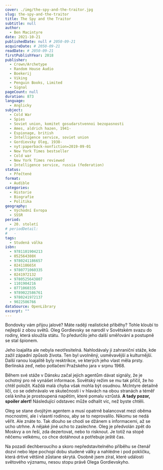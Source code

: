 ```yaml
---
cover: ./img/the-spy-and-the-traitor.jpg
slug: the-spy-and-the-traitor
title: The Spy and the Traitor
subtitle: null
author:
  - Ben Macintyre
date: 2021-10-21
publishedDate: null # 2050-09-21
acquireDate: # 2050-09-21
readDate: # 2050-09-21
firstPublishYear: 2018
publisher:
  - Crown/Archetype
  - Random House Audio
  - Boekerij
  - Viking
  - Penguin Books, Limited
  - Signal
pageCount: null
duration: 873
language:
  - Anglicky
subject:
  - Cold War
  - Spies
  - Soviet union, komitet gosudarstvennoi bezopasnosti
  - Ames, aldrich hazen, 1941-
  - Espionage, british
  - Intelligence service, soviet union
  - Gordievsky Oleg, 1938-
  - nyt:paperback-nonfiction=2019-09-01
  - New York Times bestseller
  - Cold war
  - New York Times reviewed
  - Intelligence service, russia (federation)
status:
  - Přečtené
format:
  - Audible
categories:
  - Historie
  - Biografie
  - Politika
geography:
  - Východní Evropa
  - SSSR
period:
  - 20. století
# periodDetail:
#   -
tags:
  - Studená válka
isbn:
  - 9781101904213
  - 052564380X
  - 9780241186657
  - 024118665X
  - 9780771060335
  - 0241972132
  - 9780525643807
  - 1101904216
  - 0771060335
  - 9789022586761
  - 9780241972137
  - 9022586766
dataSource: OpenLibrary
excerpt: ""
---
```


Bondovky vám přijou jalové? Máte raději realistické příběhy? Tohle kloubí to nejlepší z obou světů. Oleg Gordievsky se narodil v Sovětském svazu do rodiny, která sloužila státu. To předurčilo jeho další směřování a postupně se stal špionem.

Jeho loajalita ale nebyla neotřesitelná. Nahlodávaly ji zahraniční stáže, kde zažil západní způsob života. Ten byl uvolněný, usměvavější a kulturnější. Další ranou loajalitě byly resktrikce, ve kterých jeho vlast měla prsty. Berlínská zeď, nebo potlačení Pražského jara v srpnu 1968.

Během své stáže v Dánsku začal jejich agentům dávat signály, že je ochotný pro ně vynášet informace. Sovětský režim se mu tak příčil, že ho chtěl položit. Každá malá chyba však mohla být osudnou. McIntyre detailně líčí, co se odehrávalo ve skutečnosti i v hlavách na obou stranách a téměř celá kniha je prostoupená napětím, které pomalu vzrůstá. **A tady pozor, spoiler alert!** Následující odstavec může odhalit víc, než byste chtěli.

Oleg se stane dvojitým agentem a musí opatrně balancovat mezi oběma mocnostmi, ale i vlasntí rodinou, aby se to neprovalilo. Nikomu se nedá věřit. Ale znáte to. Tak dlouho se chodí se džánem s informacemi, až se ucho utrhne. A nějaké jiné ucho to zaslechne. Oleg je předvolán zpět do Moskvy a on řeší, zda dezertovat, nebo to risknout. Je totiž na stopě něčemu velkému, co chce dotáhnout a potřebuje ještě čas.

Na pozadí dechberoucího a skoro nepředstavitelného příběhu se čtenář dozví nebo lépe pochopí dobu studené války a nahlédne i pod pokličku, která drtivé většině zůstane skrytá. Osobně jsem zíral, které události světového významu, nesou stopu právě Olega Gordievskyho.
